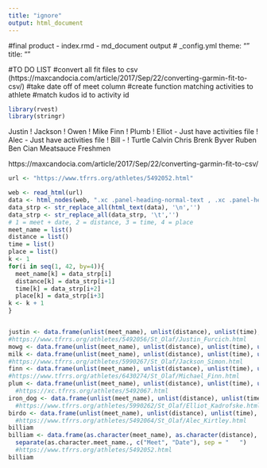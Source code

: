 ```yaml
---
title: "ignore"
output: html_document
---
```


#final product - index.rmd - md_document output
# _config.yml theme: "" title: ""

#TO DO LIST
#convert all fit files to csv (https://maxcandocia.com/article/2017/Sep/22/converting-garmin-fit-to-csv/)
#take date off of meet column
#create function matching activities to athlete 
#match kudos id to activity id


```r
library(rvest)
library(stringr)
```
Justin  !
Jackson !
Owen    !
Mike Finn !
Plumb   !
Elliot - Just have activities file ! 
Alec - Just have activities file   !
Bill - !
Turtle 
Calvin
Chris Brenk
Byver 
Ruben 
Ben
Cian
Meatsauce
Freshmen 

https://maxcandocia.com/article/2017/Sep/22/converting-garmin-fit-to-csv/
```r
url <- "https://www.tfrrs.org/athletes/5492052.html" 

web <- read_html(url)
data <- html_nodes(web, ".xc .panel-heading-normal-text , .xc .panel-heading-text")
data_strp <- str_replace_all(html_text(data), '\n','') 
data_strp <- str_replace_all(data_strp, '\t','') 
# 1 = meet + date, 2 = distance, 3 = time, 4 = place 
meet_name = list() 
distance = list() 
time = list() 
place = list() 
k <- 1
for(i in seq(1, 42, by=4)){
  meet_name[k] = data_strp[i]
  distance[k] = data_strp[i+1]
  time[k] = data_strp[i+2]
  place[k] = data_strp[i+3]
k <- k + 1  
}


justin <- data.frame(unlist(meet_name), unlist(distance), unlist(time), unlist(place))
#https://www.tfrrs.org/athletes/5492056/St_Olaf/Justin_Furcich.html
mowg <- data.frame(unlist(meet_name), unlist(distance), unlist(time), unlist(place)) #https://www.tfrrs.org/athletes/5990269/St_Olaf/Owen_Wright.html
milk <- data.frame(unlist(meet_name), unlist(distance), unlist(time), unlist(place))
#https://www.tfrrs.org/athletes/5990267/St_Olaf/Jackson_Simon.html
finn <- data.frame(unlist(meet_name), unlist(distance), unlist(time), unlist(place))
#https://www.tfrrs.org/athletes/6430274/St_Olaf/Michael_Finn.html
plum <- data.frame(unlist(meet_name), unlist(distance), unlist(time), unlist(place))
  #https://xc.tfrrs.org/athletes/5492067.html
iron_dog <- data.frame(unlist(meet_name), unlist(distance), unlist(time), unlist(place))
  #https://www.tfrrs.org/athletes/5990262/St_Olaf/Elliot_Kadrofske.html
birdo <- data.frame(unlist(meet_name), unlist(distance), unlist(time), unlist(place))
  #https://www.tfrrs.org/athletes/5492064/St_Olaf/Alec_Kirtley.html
billiam
billiam <- data.frame(as.character(meet_name), as.character(distance), as.character(time), as.character(place)) %>% mutate_all(as.character)%>%
  separate(as.character.meet_name., c("Meet", "Date"), sep = "   ")
  #https://www.tfrrs.org/athletes/5492052.html
billiam

```

